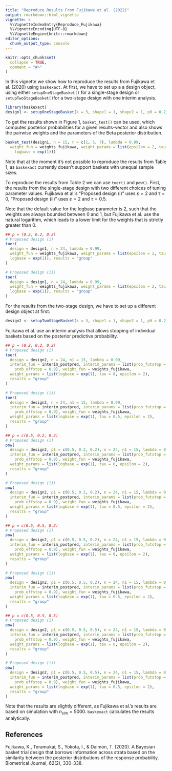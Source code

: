 ```yaml
---
title: "Reproduce Results From Fujikawa et al. (2022)"
output: rmarkdown::html_vignette
vignette: >
  %\VignetteIndexEntry{Reproduce_Fujikawa}
  %\VignetteEncoding{UTF-8}
  %\VignetteEngine{knitr::rmarkdown}
editor_options: 
  chunk_output_type: console
---
```


```r
knitr::opts_chunk$set(
  collapse = TRUE,
  comment = "#>"
)
```

In this vignette we show how to reproduce the results from Fujikawa et al. (2020) using `baskexact`. At first, we have to set up a a design object, using either `setupOneStageBasket()` for a single-stage design or `setupTwoStageBasket()`for a two-stage design with one interim analysis.

```r
library(baskexact)
design1 <- setupOneStageBasket(k = 3, shape1 = 1, shape2 = 1, p0 = 0.2)
```

To get the results shown in Figure 1, `basket_test()` can be used, which computes posterior probabilities for a given results-vector and also shows the pairwise weights and the parameters of the Beta posterior distribution.

```r
basket_test(design1, n = 15, r = c(1, 5, 7), lambda = 0.99, 
  weight_fun = weights_fujikawa, weight_params = list(epsilon = 2, tau = 0.5,
    logbase = exp(1)))
```

Note that at the moment it's not possible to reproduce the results from Table 1, as `baskexact` currently doesn't support baskets with unequal sample sizes.

To reproduce the results from Table 2 we can use `toer()` and `pow()`. First, the results from the single-stage design with two different choices of tuning parameter values. Fujikawa et al.'s "Proposed design (i)" uses $\varepsilon = 2$ and $\tau = 0$, "Proposed design (ii)" uses $\varepsilon = 2$ and $\tau = 0.5$.

Note that the default value for the logbase parameter is 2, such that the weights are always bounded between 0 and 1, but Fujikawa et al. use the natural logarithm, which leads to a lower limit for the weights that is strictly greater than 0.

```r
## p = (0.2, 0.2, 0.2)
# Proposed design (i)
toer(
  design = design1, n = 24, lambda = 0.99,
  weight_fun = weights_fujikawa, weight_params = list(epsilon = 2, tau = 0,
  logbase = exp(1)), results = "group"
)

# Proposed design (ii)
toer(
  design = design1, n = 24, lambda = 0.99,
  weight_fun = weights_fujikawa, weight_params = list(epsilon = 2, tau = 0.5,
  logbase = exp(1)), results = "group"
)
```

For the results from the two-stage design, we have to set up a different design object at first:

```r
design2 <- setupTwoStageBasket(k = 3, shape1 = 1, shape2 = 1, p0 = 0.2)
```

Fujikawa et al. use an interim analysis that allows stopping of individual baskets based on the posterior predictive probability.

```r
## p = (0.2, 0.2, 0.2)
# Proposed design (i)
toer(
  design = design2, n = 24, n1 = 15, lambda = 0.99, 
  interim_fun = interim_postpred, interim_params = list(prob_futstop = 0.1,
    prob_effstop = 0.9), weight_fun = weights_fujikawa,
  weight_params = list(logbase = exp(1), tau = 0, epsilon = 2),
  results = "group"
)

# Proposed design (ii)
toer(
  design = design2, n = 24, n1 = 15, lambda = 0.99, 
  interim_fun = interim_postpred, interim_params = list(prob_futstop = 0.1,
    prob_effstop = 0.9), weight_fun = weights_fujikawa,
  weight_params = list(logbase = exp(1), tau = 0.5, epsilon = 2),
  results = "group"
)

## p = c(0.5, 0.2, 0.2)
# Proposed design (i)
pow(
  design = design2, p1 = c(0.5, 0.2, 0.2), n = 24, n1 = 15, lambda = 0.99, 
  interim_fun = interim_postpred, interim_params = list(prob_futstop = 0.1,
    prob_effstop = 0.9), weight_fun = weights_fujikawa,
  weight_params = list(logbase = exp(1), tau = 0, epsilon = 2),
  results = "group"
)

# Proposed design (ii)
pow(
  design = design2, p1 = c(0.5, 0.2, 0.2), n = 24, n1 = 15, lambda = 0.99, 
  interim_fun = interim_postpred, interim_params = list(prob_futstop = 0.1,
    prob_effstop = 0.9), weight_fun = weights_fujikawa,
  weight_params = list(logbase = exp(1), tau = 0.5, epsilon = 2),
  results = "group"
)

## p = c(0.5, 0.5, 0.2)
# Proposed design (i)
pow(
  design = design2, p1 = c(0.5, 0.5, 0.2), n = 24, n1 = 15, lambda = 0.99, 
  interim_fun = interim_postpred, interim_params = list(prob_futstop = 0.1,
    prob_effstop = 0.9), weight_fun = weights_fujikawa,
  weight_params = list(logbase = exp(1), tau = 0, epsilon = 2),
  results = "group"
)

# Proposed design (ii)
pow(
  design = design2, p1 = c(0.5, 0.5, 0.2), n = 24, n1 = 15, lambda = 0.99, 
  interim_fun = interim_postpred, interim_params = list(prob_futstop = 0.1,
    prob_effstop = 0.9), weight_fun = weights_fujikawa,
  weight_params = list(logbase = exp(1), tau = 0.5, epsilon = 2),
  results = "group"
)

## p = c(0.5, 0.5, 0.5)
# Proposed design (i)
pow(
  design = design2, p1 = c(0.5, 0.5, 0.5), n = 24, n1 = 15, lambda = 0.99, 
  interim_fun = interim_postpred, interim_params = list(prob_futstop = 0.1,
    prob_effstop = 0.9), weight_fun = weights_fujikawa,
  weight_params = list(logbase = exp(1), tau = 0, epsilon = 2),
  results = "group"
)

# Proposed design (ii)
pow(
  design = design2, p1 = c(0.5, 0.5, 0.5), n = 24, n1 = 15, lambda = 0.99, 
  interim_fun = interim_postpred, interim_params = list(prob_futstop = 0.1,
    prob_effstop = 0.9), weight_fun = weights_fujikawa,
  weight_params = list(logbase = exp(1), tau = 0.5, epsilon = 2),
  results = "group"
)
```

Note that the results are slightly different, as Fujikawa et al.'s results are based on simulation with $n_{\text{sim}} = 5000$. `baskexact` calculates the results analytically.

## References
Fujikawa, K., Teramukai, S., Yokota, I., & Daimon, T. (2020). A Bayesian basket trial design that borrows information across strata based on the similarity between the posterior distributions of the response probability. Biometrical Journal, 62(2), 330-338.
